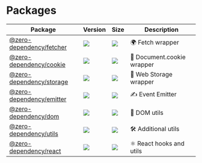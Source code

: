 # Packages

| Package | Version | Size | Description |
| ------- | ------- | ---- | ----------- |
| [@zero-dependency/fetcher](https://github.com/zero-dependency/fetcher) | [![](https://img.shields.io/npm/v/@zero-dependency/fetcher)](https://npm.im/@zero-dependency/fetcher) | [![](https://img.shields.io/bundlephobia/minzip/@zero-dependency/fetcher)](https://bundlephobia.com/package/@zero-dependency/fetcher@latest) | 🌍 Fetch wrapper |
| [@zero-dependency/cookie](https://github.com/zero-dependency/cookie) | [![](https://img.shields.io/npm/v/@zero-dependency/cookie)](https://npm.im/@zero-dependency/cookie) | [![](https://img.shields.io/bundlephobia/minzip/@zero-dependency/cookie)](https://bundlephobia.com/package/@zero-dependency/cookie@latest) | 🍪 Document.cookie wrapper |
| [@zero-dependency/storage](https://github.com/zero-dependency/storage) | [![](https://img.shields.io/npm/v/@zero-dependency/storage)](https://npm.im/@zero-dependency/storage) | [![](https://img.shields.io/bundlephobia/minzip/@zero-dependency/storage)](https://bundlephobia.com/package/@zero-dependency/storage@latest) | 📒 Web Storage wrapper |
| [@zero-dependency/emitter](https://github.com/zero-dependency/emitter) | [![](https://img.shields.io/npm/v/@zero-dependency/emitter)](https://npm.im/@zero-dependency/emitter) | [![](https://img.shields.io/bundlephobia/minzip/@zero-dependency/emitter)](https://bundlephobia.com/package/@zero-dependency/emitter@latest) | ✍️ Event Emitter |
| [@zero-dependency/dom](https://github.com/zero-dependency/dom) | [![](https://img.shields.io/npm/v/@zero-dependency/dom)](https://npm.im/@zero-dependency/dom) | [![](https://img.shields.io/bundlephobia/minzip/@zero-dependency/dom)](https://bundlephobia.com/package/@zero-dependency/dom@latest) | 📄 DOM utils |
| [@zero-dependency/utils](https://github.com/zero-dependency/utils) | [![](https://img.shields.io/npm/v/@zero-dependency/utils)](https://npm.im/@zero-dependency/utils) | [![](https://img.shields.io/bundlephobia/minzip/@zero-dependency/utils)](https://bundlephobia.com/package/@zero-dependency/utils@latest) | 🛠 Additional utils |
| [@zero-dependency/react](https://github.com/zero-dependency/react) | [![](https://img.shields.io/npm/v/@zero-dependency/react)](https://npm.im/@zero-dependency/react) | [![](https://img.shields.io/bundlephobia/minzip/@zero-dependency/react)](https://bundlephobia.com/package/@zero-dependency/react@latest) | ⚛️ React hooks and utils |
